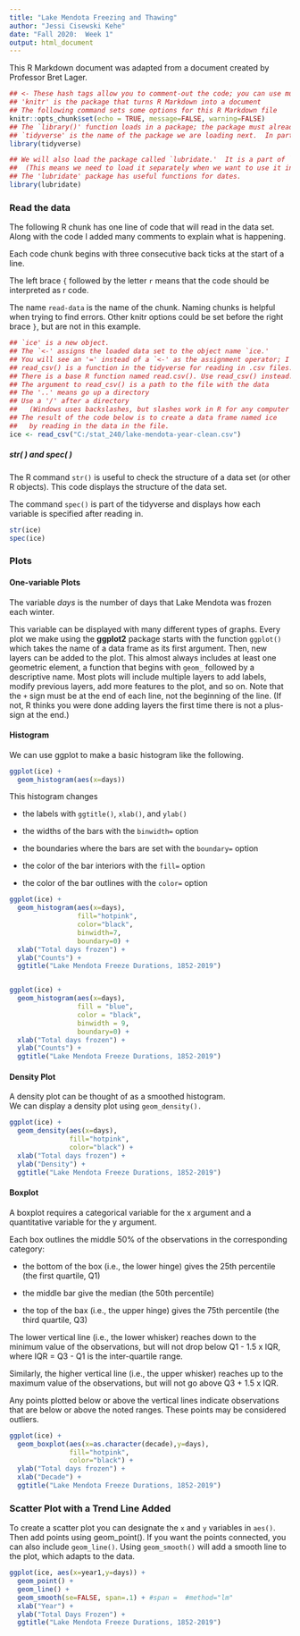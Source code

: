 ```yaml
---
title: "Lake Mendota Freezing and Thawing"
author: "Jessi Cisewski Kehe"
date: "Fall 2020:  Week 1"
output: html_document
---
```


This R Markdown document was adapted from a document created by Professor Bret Lager.

```r
## <- These hash tags allow you to comment-out the code; you can use multiple depending on your preference but only one is needed.
## 'knitr' is the package that turns R Markdown into a document
## The following command sets some options for this R Markdown file
knitr::opts_chunk$set(echo = TRUE, message=FALSE, warning=FALSE)
## The `library()' function loads in a package; the package must already be installed.
## `tidyverse' is the name of the package we are loading next.  In particular, we will be using ggplot2.
library(tidyverse)

## We will also load the package called `lubridate.'  It is a part of `tidyverse', but it is not loaded in the core.  
##  (This means we need to load it separately when we want to use it in our code.)
## The 'lubridate' package has useful functions for dates.
library(lubridate)
```


### Read the data

The following R chunk has one line of code that will read in the data set.
Along with the code I added many comments to explain what is happening.

Each code chunk begins with three consecutive back ticks at the start of a line.

The left brace `{` followed by the letter `r` means that the code should be interpreted as r code.

The name `read-data` is the name of the chunk.
Naming chunks is helpful when trying to find errors.
Other knitr options could be set before the right brace `}`, but are not in this example.

```r
## `ice' is a new object. 
## The `<-' assigns the loaded data set to the object name `ice.'
## You will see an '=' instead of a `<-' as the assignment operator; I use both, but many R books recommend the `<-.'
## read_csv() is a function in the tidyverse for reading in .csv files.
## There is a base R function named read.csv(). Use read_csv() instead.
## The argument to read_csv() is a path to the file with the data
## The '..' means go up a directory
## Use a '/' after a directory
##   (Windows uses backslashes, but slashes work in R for any computer system)
## The result of the code below is to create a data frame named ice
##   by reading in the data in the file.
ice <- read_csv("C:/stat_240/lake-mendota-year-clean.csv")
```

##### str( ) and spec( )

The R command `str()` is useful to check the structure of a data set (or other R objects).
This code displays the structure of the data set.

The command `spec()` is part of the tidyverse and displays how each variable is specified after reading in.

```r
str(ice)
spec(ice)
```

### Plots

#### One-variable Plots

The variable *days* is the number of days that Lake Mendota was frozen each winter.

This variable can be displayed with many different types of graphs.
Every plot we make using the **ggplot2** package starts with the function `ggplot()` which takes the name of a data frame as its first argument.
Then, new layers can be added to the plot.
This almost always includes at least one geometric element, a function that begins with `geom_` followed by a descriptive name.
Most plots will include multiple layers to add labels, modify previous layers, add more features to the plot, and so on.
Note that the `+` sign must be at the end of each line, not the beginning of the line.
(If not, R thinks you were done adding layers the first time there is not a plus-sign at the end.)

#### Histogram

We can use ggplot to make a basic histogram like the following.

```r
ggplot(ice) +
  geom_histogram(aes(x=days))
```

This histogram changes 

  * the labels with  `ggtitle()`, `xlab()`, and  `ylab()`
  
  * the widths of the bars with the `binwidth=` option 
  
  * the boundaries where the bars are set with the `boundary=` option 
  
  * the color of the bar interiors with the `fill=` option
  
  * the color of the bar outlines with the `color=` option

```r
ggplot(ice) +
  geom_histogram(aes(x=days),
                 fill="hotpink",
                 color="black",
                 binwidth=7,
                 boundary=0) +
  xlab("Total days frozen") +
  ylab("Counts") +
  ggtitle("Lake Mendota Freeze Durations, 1852-2019")


ggplot(ice) +
  geom_histogram(aes(x=days),
                 fill = "blue",
                 color = "black",
                 binwidth = 9,
                 boundary=0) +
  xlab("Total days frozen") +
  ylab("Counts") +
  ggtitle("Lake Mendota Freeze Durations, 1852-2019")
```

#### Density Plot

A density plot can be thought of as a smoothed histogram.  
We can display a density plot using `geom_density().`

```r
ggplot(ice) +
  geom_density(aes(x=days),
               fill="hotpink",
               color="black") +
  xlab("Total days frozen") +
  ylab("Density") +
  ggtitle("Lake Mendota Freeze Durations, 1852-2019")
```

#### Boxplot

A boxplot requires a categorical variable for the x argument
and a quantitative variable for the y argument.

Each box outlines the middle 50% of the observations in the corresponding category:

* the bottom of the box (i.e., the lower hinge) gives the 25th percentile (the first quartile, Q1)

* the middle bar give the median (the 50th percentile)

* the top of the bax (i.e., the upper hinge) gives the 75th percentile (the third quartile, Q3)

The lower vertical line (i.e., the lower whisker) reaches down to the minimum value of the observations, but
will not drop below Q1 - 1.5 x IQR, where IQR = Q3 - Q1 is the inter-quartile range.

Similarly, the higher vertical line (i.e., the upper whisker) reaches up to the maximum value of the observations, but
will not go above Q3 + 1.5 x IQR.

Any points plotted below or above the vertical lines indicate observations that are 
below or above the noted ranges.  These points may be considered outliers.


```r
ggplot(ice) +
  geom_boxplot(aes(x=as.character(decade),y=days),
               fill="hotpink",
               color="black") +
  ylab("Total days frozen") +
  xlab("Decade") +
  ggtitle("Lake Mendota Freeze Durations, 1852-2019")
```

### Scatter Plot with a Trend Line Added

To create a scatter plot you can designate the `x` and `y` variables in `aes()`.
Then add points using geom_point().
If you want the points connected, you can also include `geom_line()`.
Using `geom_smooth()` will add a smooth line to the plot, which adapts to the data.
```r
ggplot(ice, aes(x=year1,y=days)) +
  geom_point() +
  geom_line() +
  geom_smooth(se=FALSE, span=.1) + #span =  #method="lm"
  xlab("Year") +
  ylab("Total Days Frozen") +
  ggtitle("Lake Mendota Freeze Durations, 1852-2019")
```